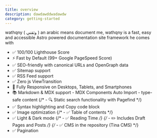 ```yaml
---
title: overview
description: dawdawddwadawdw 
category: getting-started
---
```


wathqny ( وثقني ) an arabic means document me, wathqny is a fast, easy and accessible Astro powered documentation site framework
he comes with 

- ✅ 100/100 Lighthouse Score
- ⚡ Fast by Default (99+ Google PageSpeed Score)
- ✅ SEO-friendly with canonical URLs and OpenGraph data
- ✅ Sitemap support
- ✅ RSS Feed support
- ✅ Zero js ViewTransition
- 📱 Fully Responsive on Desktops, Tablets, and Smartphones
- 📚 Markdown & MDX support - MDX Components Auto Import - type-safe content
{/* - 🔍 Static search functionality with Pagefind */}
- ✅ Syntax highlighting and Copy code block
- ✅ Image optimization
{/* - ✅ Table of contents */}
- ✅ Light & Dark mode
{/* - ✅ Reading Time */}
{/* - ✏️ Includes Draft Pages and Posts */}
{/* - ✅ CMS in the repository (Tina CMS) */}
- ✅ Pagination
